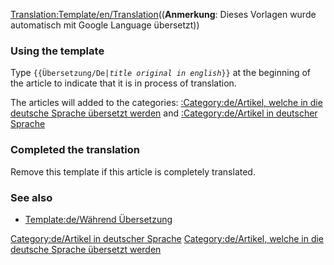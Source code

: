 <noinclude>[[Translation:Template/en/Translation]]</noinclude><noinclude>(('''Anmerkung''': Dieses Vorlagen wurde automatisch mit Google Language übersetzt))
</noinclude>{{en/Ambox| type  = style
| image = en/Translation.png
| text  = <strong>Dieser Artikel wird aus dem Originaltext vom Englischen in die  deutsche Sprache übersetzt: <includeonly>[{{SERVER}}{{localurl:{{NAMESPACE}}:{{{1}}}|action=view}} {{{1}}}]</includeonly><noinclude>{{{1}}}</noinclude>.</strong>
<div style="font-size: 90%">
Bitte helft die [{{SERVER}}{{localurl:{{NAMESPACE}}:{{PAGENAME}}|action=edit}} Übersetzung zu verbessern].
</div><div style="font-size: 80%">
* Verwenden Sie bitte das [[de/Wiki/Styleguide|Styleguide]] für die korrekte Formatierung.
* Denken Sie daran, dass Sie diese Notiz entfernen, wenn der Artikel korrekt übersetzt wurde.</div>
}}<noinclude>

=== Using the template ===
Type <code><nowiki>{{</nowiki>Übersetzung/De|''title original in english''<nowiki>}}</nowiki></code> at the beginning of the article to indicate that it is in process of translation.

The articles will added to the categories: [[:Category:de/Artikel, welche in die deutsche Sprache übersetzt werden]] and [[:Category:de/Artikel in deutscher Sprache]]

=== Completed the translation===
Remove this template if this article is completely translated.

=== See also===
* [[Template:de/Während Übersetzung]]

</noinclude><includeonly>
[[Category:de/Artikel in deutscher Sprache]][[Category:de/Artikel, welche in die deutsche Sprache übersetzt werden]]</includeonly>